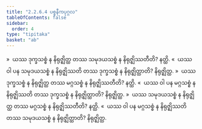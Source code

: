 ```yaml
---
title: "2.2.6.4 ပစ္စနီကပုဂ္ဂလ"
tableOfContents: false
sidebar:
  order: 4
type: "tipitaka"
basket: "ab"
---
```



<DynamicBreadcrumb />

<Division number="131">

<Paragraph number="665">
»  ယဿ ဒုက္ခသစ္စံ န နိရုဇ္ဈိတ္ထ တဿ သမုဒယသစ္စံ န နိရုဇ္ဈိဿတီတိ? နတ္ထိ.
</Paragraph>

<Paragraph number="666">
«  ယဿ ဝါ ပန သမုဒယသစ္စံ န နိရုဇ္ဈိဿတိ တဿ ဒုက္ခသစ္စံ န နိရုဇ္ဈိတ္ထာတိ? နိရုဇ္ဈိတ္ထ.
</Paragraph>

<Paragraph number="667">
»  ယဿ ဒုက္ခသစ္စံ န နိရုဇ္ဈိတ္ထ တဿ မဂ္ဂသစ္စံ န နိရုဇ္ဈိဿတီတိ? နတ္ထိ.
</Paragraph>

<Paragraph number="668">
«  ယဿ ဝါ ပန မဂ္ဂသစ္စံ န နိရုဇ္ဈိဿတိ တဿ ဒုက္ခသစ္စံ န နိရုဇ္ဈိတ္ထာတိ? နိရုဇ္ဈိတ္ထ.
</Paragraph>

</Division>
<Division number="132">

<Paragraph number="669">
»  ယဿ သမုဒယသစ္စံ န နိရုဇ္ဈိတ္ထ တဿ မဂ္ဂသစ္စံ န နိရုဇ္ဈိဿတီတိ? နတ္ထိ.
</Paragraph>

<Paragraph number="670">
«  ယဿ ဝါ ပန မဂ္ဂသစ္စံ န နိရုဇ္ဈိဿတိ တဿ သမုဒယသစ္စံ န နိရုဇ္ဈိတ္ထာတိ? နိရုဇ္ဈိတ္ထ.
</Paragraph>
</Division>